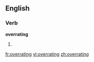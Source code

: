 
==English==

===Verb===
'''overrating'''

# {{present participle of|[[overrate]]}}

[[fr:overrating]]
[[vi:overrating]]
[[zh:overrating]]